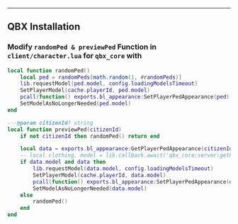
---
QBX Installation
---

<Steps>

### Modify `randomPed & previewPed` Function in `client/character.lua` for `qbx_core` with
```lua
local function randomPed()
    local ped = randomPeds[math.random(1, #randomPeds)]
    lib.requestModel(ped.model, config.loadingModelsTimeout)
    SetPlayerModel(cache.playerId, ped.model)
    pcall(function() exports.bl_appearance:SetPlayerPedAppearance(ped) end)
    SetModelAsNoLongerNeeded(ped.model)
end

---@param citizenId? string
local function previewPed(citizenId)
    if not citizenId then randomPed() return end

    local data = exports.bl_appearance:GetPlayerPedAppearance(citizenId)
    -- local clothing, model = lib.callback.await('qbx_core:server:getPreviewPedData', false, citizenId)
    if data.model and data then
        lib.requestModel(data.model, config.loadingModelsTimeout)
        SetPlayerModel(cache.playerId, data.model)
        pcall(function() exports.bl_appearance:SetPlayerPedAppearance(data) end)
        SetModelAsNoLongerNeeded(data.model)
    else
        randomPed()
    end
end
```

</Steps>
